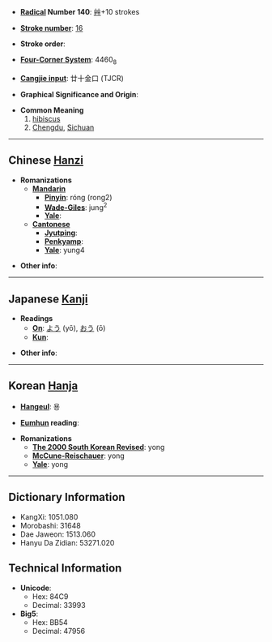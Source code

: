 * '''[[Wiktionary:Chinese radical index| Radical]] Number 140''': [[Wiktionary:Chinese radical index 艸|艸]]+10 strokes

* '''[[Wiktionary:Chinese total strokes index|Stroke number]]''': [[Wiktionary:Chinese total strokes index 16|16]]

* '''Stroke order''': 

* '''[[Wiktionary:Chinese four corner index|Four-Corner System]]''': 4460<sub>8</sub>

* '''[[Wiktionary:Chinese Cangjie index|Cangjie input]]''': 廿十金口 (TJCR)

* '''Graphical Significance and Origin''': 

* '''Common Meaning'''
*#[[hibiscus]]
*# [[Chengdu]], [[Sichuan]]

----

== Chinese [[Hanzi]] ==

* '''Romanizations'''
** '''[[Mandarin]]'''
*** '''[[Pinyin]]''': róng (rong2)
*** '''[[Wade-Giles]]''': jung<sup>2</sup>
*** '''[[Yale]]''': 
** '''[[Cantonese]]'''
*** '''[[Jyutping]]''':
*** '''[[Penkyamp]]''': 
*** '''[[Yale]]''': yung4

* '''Other info''': 

----

== Japanese [[Kanji]] ==

* '''Readings'''
** '''[[On]]''': [[よう]] (yō), [[おう]] (ō)
** '''[[Kun]]''': 

* '''Other info''':  

----

== Korean [[Hanja]] ==

* '''[[Hangeul]]''': 용

* '''[[Eumhun]] reading''': 

* '''Romanizations'''
** '''[[The 2000 South Korean Revised Romanization|The 2000 South Korean Revised]]''': yong
** '''[[McCune-Reischauer]]''': yong
** '''[[Yale]]''': yong

----

== Dictionary Information ==

* KangXi: 1051.080
* Morobashi: 31648
* Dae Jaweon: 1513.060
* Hanyu Da Zidian: 53271.020

== Technical Information ==

* '''Unicode''':
** Hex: 84C9
** Decimal: 33993
* '''Big5''':
** Hex: BB54
** Decimal: 47956
